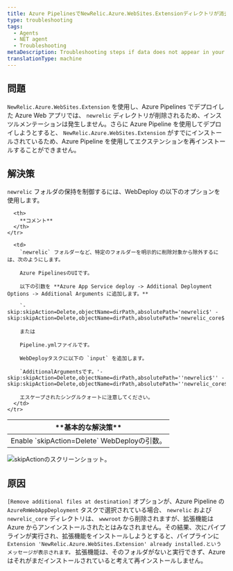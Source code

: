 ```yaml
---
title: Azure PipelinesでNewRelic.Azure.WebSites.Extensionディレクトリが消去される。
type: troubleshooting
tags:
  - Agents
  - NET agent
  - Troubleshooting
metaDescription: Troubleshooting steps if data does not appear in your app after you installed the New Relic .NET agent.
translationType: machine
---
```


## 問題

`NewRelic.Azure.WebSites.Extension` を使用し、Azure Pipelines でデプロイした Azure Web アプリでは、 `newrelic` ディレクトリが削除されるため、インスツルメンテーションは発生しません。さらに Azure Pipeline を使用してデプロイしようとすると、 `NewRelic.Azure.WebSites.Extension` がすでにインストールされているため、Azure Pipeline を使用してエクステンションを再インストールすることができません。

## 解決策

`newrelic` フォルダの保持を制御するには、WebDeploy の以下のオプションを使用します。

<table>
  <thead>
    <tr>
      <th>
        **基本的な解決策**
      </th>

      <th>
        **コメント**
      </th>
    </tr>

  </thead>

  <tbody>
    <tr>
      <td>
        Enable `skipAction=Delete` WebDeployの引数。
      </td>

      <td>
        `newrelic` フォルダーなど、特定のフォルダーを明示的に削除対象から除外するには、次のようにします。

        Azure PipelinesのUIです。

        以下の引数を **Azure App Service deploy -> Additional Deployment Options -> Additional Arguments に追加します。**

        `-skip:skipAction=Delete,objectName=dirPath,absolutePath='newrelic$' -skip:skipAction=Delete,objectName=dirPath,absolutePath='newrelic_core$'`

        または

        Pipeline.ymlファイルです。

        WebDeployタスクに以下の `input` を追加します。

        `AdditionalArgumentsです。'-skip:skipAction=Delete,objectName=dirPath,absolutePath=''newrelic$'' -skip:skipAction=Delete,objectName=dirPath,absolutePath=''newrelic_core$''`

        エスケープされたシングルクォートに注意してください。
      </td>
    </tr>

  </tbody>
</table>

![skipActionのスクリーンショット。](src/images/azure-pipeline.png 'azure-pipeline.png')

## 原因

`[Remove additional files at destination]` オプションが、Azure Pipeline の `AzureRmWebAppDeployment` タスクで選択されている場合、 `newrelic` および `newrelic_core` ディレクトリは、 `wwwroot` から削除されますが、拡張機能は Azure からアンインストールされたとはみなされません。その結果、次にパイプラインが実行され、拡張機能をインストールしようとすると、パイプラインに `Extension 'NewRelic.Azure.WebSites.Extension' already installed.というメッセージが表示されます。` 拡張機能は、そのフォルダがないと実行できず、Azure はそれがまだインストールされていると考えて再インストールしません。
